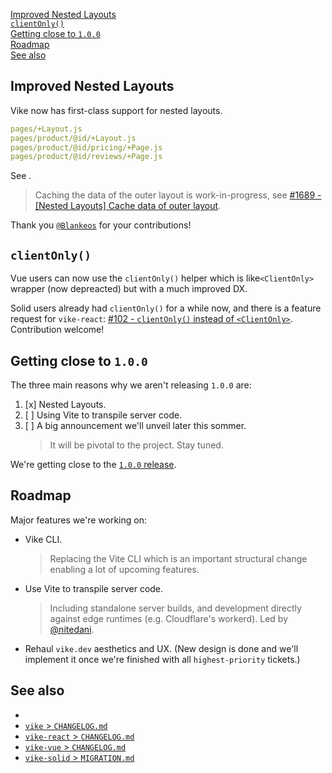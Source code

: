 
[Improved Nested Layouts](#improved-nested-layouts)  
[`clientOnly()`](#clientonly)  
[Getting close to `1.0.0`](#getting-close-to-1-0-0)  
[Roadmap](#roadmap)  
[See also](#see-also)

## Improved Nested Layouts

Vike now has first-class support for nested layouts.

```yaml
pages/+Layout.js
pages/product/@id/+Layout.js
pages/product/@id/pricing/+Page.js
pages/product/@id/reviews/+Page.js
```

See <Link href="/Layout#nested-layout" />.

> Caching the data of the outer layout is work-in-progress, see [#1689 - [Nested Layouts] Cache data of outer layout](https://github.com/vikejs/vike/issues/1689).

Thank you [`@Blankeos`](https://github.com/Blankeos) for your contributions!

## `clientOnly()`

Vue users can now use the <Link href="/clientOnly">`clientOnly()`</Link> helper which is like`<ClientOnly>` wrapper (now depreacted) but with a much improved DX.

Solid users already had `clientOnly()` for a while now, and there is a feature request for `vike-react`: [#102 - `clientOnly()` instead of `<ClientOnly>`](https://github.com/vikejs/vike-react/issues/102). Contribution welcome!

## Getting close to `1.0.0`

The three main reasons why we aren't releasing `1.0.0` are:

1. [x] Nested Layouts.
2. [ ] Using Vite to transpile server code.
3. [ ] A big announcement we'll unveil later this sommer.
   > It will be pivotal to the project. Stay tuned.

We're getting close to the [`1.0.0` release](https://github.com/vikejs/vike/issues?q=is%3Aissue+is%3Aopen+label%3A%22v1+release+%3Astar2%3A%22).


## Roadmap

Major features we're working on:

- Vike CLI.
  > Replacing the Vite CLI which is an important structural change enabling a lot of upcoming features.
- Use Vite to transpile server code.
  > Including standalone server builds, and development directly against edge runtimes (e.g. Cloudflare's workerd). Led by [@nitedani](https://github.com/nitedani).
- Rehaul `vike.dev` aesthetics and UX. (New design is done and we'll implement it once we're finished with all `highest-priority` tickets.)


## See also

- <Link href="/releases" />
- [`vike` > `CHANGELOG.md`](https://github.com/vikejs/vike/blob/main/CHANGELOG.md)
- [`vike-react` > `CHANGELOG.md`](https://github.com/vikejs/vike-react/blob/main/packages/vike-react/CHANGELOG.md)
- [`vike-vue` > `CHANGELOG.md`](https://github.com/vikejs/vike-vue/blob/main/packages/vike-vue/CHANGELOG.md)
- [`vike-solid` > `MIGRATION.md`](https://github.com/vikejs/vike-solid/blob/main/MIGRATION.md)
